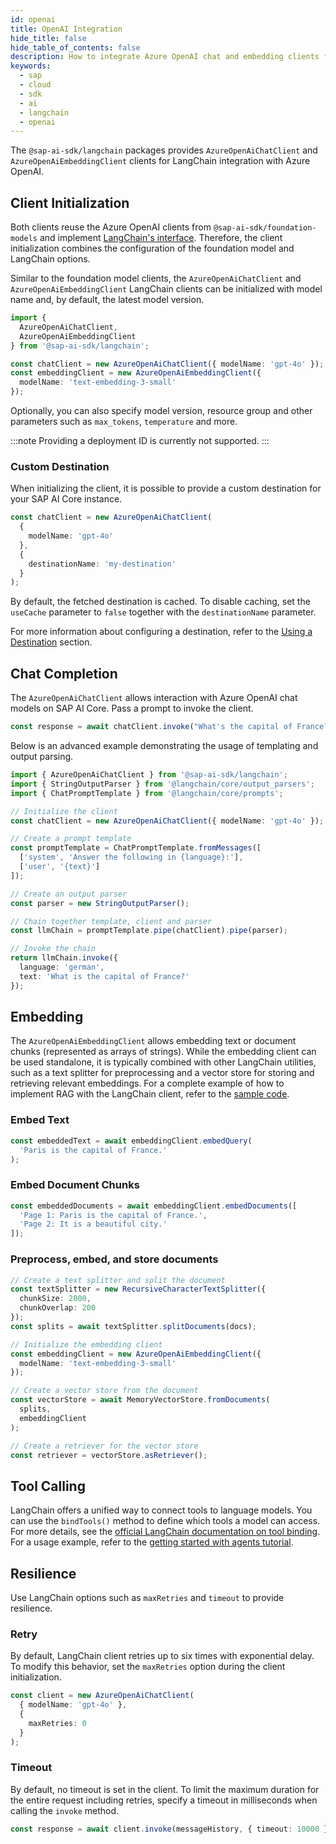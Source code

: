 ```yaml
---
id: openai
title: OpenAI Integration
hide_title: false
hide_table_of_contents: false
description: How to integrate Azure OpenAI chat and embedding clients from SAP Cloud SDK for AI into LangChain.
keywords:
  - sap
  - cloud
  - sdk
  - ai
  - langchain
  - openai
---
```


The `@sap-ai-sdk/langchain` packages provides `AzureOpenAiChatClient` and `AzureOpenAiEmbeddingClient` clients for LangChain integration with Azure OpenAI.

## Client Initialization

Both clients reuse the Azure OpenAI clients from `@sap-ai-sdk/foundation-models` and implement [LangChain's interface](https://js.langchain.com/docs/introduction).
Therefore, the client initialization combines the configuration of the foundation model and LangChain options.

Similar to the foundation model clients, the `AzureOpenAiChatClient` and `AzureOpenAiEmbeddingClient` LangChain clients can be initialized with model name and, by default, the latest model version.

```ts
import {
  AzureOpenAiChatClient,
  AzureOpenAiEmbeddingClient
} from '@sap-ai-sdk/langchain';

const chatClient = new AzureOpenAiChatClient({ modelName: 'gpt-4o' });
const embeddingClient = new AzureOpenAiEmbeddingClient({
  modelName: 'text-embedding-3-small'
});
```

Optionally, you can also specify model version, resource group and other parameters such as `max_tokens`, `temperature` and more.

:::note
Providing a deployment ID is currently not supported.
:::

### Custom Destination

When initializing the client, it is possible to provide a custom destination for your SAP AI Core instance.

```ts
const chatClient = new AzureOpenAiChatClient(
  {
    modelName: 'gpt-4o'
  },
  {
    destinationName: 'my-destination'
  }
);
```

By default, the fetched destination is cached.
To disable caching, set the `useCache` parameter to `false` together with the `destinationName` parameter.

For more information about configuring a destination, refer to the [Using a Destination](../connecting-to-ai-core#using-a-destination) section.

## Chat Completion

The `AzureOpenAiChatClient` allows interaction with Azure OpenAI chat models on SAP AI Core.
Pass a prompt to invoke the client.

```ts
const response = await chatClient.invoke("What's the capital of France?");
```

Below is an advanced example demonstrating the usage of templating and output parsing.

```ts
import { AzureOpenAiChatClient } from '@sap-ai-sdk/langchain';
import { StringOutputParser } from '@langchain/core/output_parsers';
import { ChatPromptTemplate } from '@langchain/core/prompts';

// Initialize the client
const chatClient = new AzureOpenAiChatClient({ modelName: 'gpt-4o' });

// Create a prompt template
const promptTemplate = ChatPromptTemplate.fromMessages([
  ['system', 'Answer the following in {language}:'],
  ['user', '{text}']
]);

// Create an output parser
const parser = new StringOutputParser();

// Chain together template, client and parser
const llmChain = promptTemplate.pipe(chatClient).pipe(parser);

// Invoke the chain
return llmChain.invoke({
  language: 'german',
  text: 'What is the capital of France?'
});
```

## Embedding

The `AzureOpenAiEmbeddingClient` allows embedding text or document chunks (represented as arrays of strings).
While the embedding client can be used standalone, it is typically combined with other LangChain utilities, such as a text splitter for preprocessing and a vector store for storing and retrieving relevant embeddings.
For a complete example of how to implement RAG with the LangChain client, refer to the [sample code](https://github.com/SAP/ai-sdk-js/blob/main/sample-code/src/langchain-azure-openai.ts).

### Embed Text

```ts
const embeddedText = await embeddingClient.embedQuery(
  'Paris is the capital of France.'
);
```

### Embed Document Chunks

```ts
const embeddedDocuments = await embeddingClient.embedDocuments([
  'Page 1: Paris is the capital of France.',
  'Page 2: It is a beautiful city.'
]);
```

### Preprocess, embed, and store documents

```ts
// Create a text splitter and split the document
const textSplitter = new RecursiveCharacterTextSplitter({
  chunkSize: 2000,
  chunkOverlap: 200
});
const splits = await textSplitter.splitDocuments(docs);

// Initialize the embedding client
const embeddingClient = new AzureOpenAiEmbeddingClient({
  modelName: 'text-embedding-3-small'
});

// Create a vector store from the document
const vectorStore = await MemoryVectorStore.fromDocuments(
  splits,
  embeddingClient
);

// Create a retriever for the vector store
const retriever = vectorStore.asRetriever();
```

## Tool Calling

LangChain offers a unified way to connect tools to language models.
You can use the `bindTools()` method to define which tools a model can access.
For more details, see the [official LangChain documentation on tool binding](https://js.langchain.com/docs/concepts/tool_calling/#tool-binding).
For a usage example, refer to the [getting started with agents tutorial](../tutorials/getting-started-with-agents/openai-langchain#define-mock-tools).

## Resilience

Use LangChain options such as `maxRetries` and `timeout` to provide resilience.

### Retry

By default, LangChain client retries up to six times with exponential delay.
To modify this behavior, set the `maxRetries` option during the client initialization.

```ts
const client = new AzureOpenAiChatClient(
  { modelName: 'gpt-4o' },
  {
    maxRetries: 0
  }
);
```

### Timeout

By default, no timeout is set in the client.
To limit the maximum duration for the entire request including retries, specify a timeout in milliseconds when calling the `invoke` method.

```ts
const response = await client.invoke(messageHistory, { timeout: 10000 });
```
